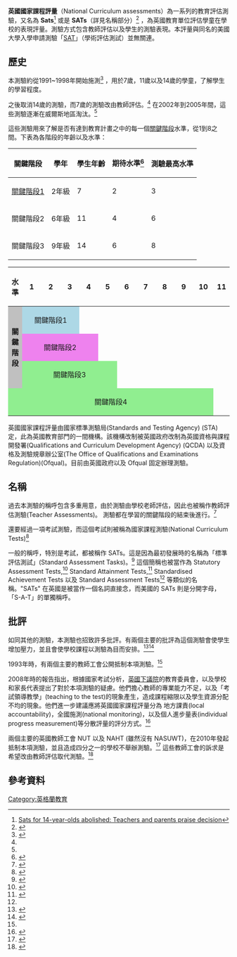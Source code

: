 '''英國國家課程評量'''（National Curriculum assessments）為一系列的教育評估測驗，又名為 '''Sats'''<ref>[http://www.telegraph.co.uk/news/newstopics/politics/education/primaryeducation/3199156/Sats-for-14-year-olds-abolished-Teachers-and-parents-praise-decision.html Sats for 14-year-olds abolished: Teachers and parents praise decision]</ref> 或是 '''SATs'''（詳見名稱部分）<ref name="banburyguardian">{{Cite web |url=http://www.banburyguardian.co.uk/news/Headteacher-welcomes-end-of-SATs.4595469.jp |title=Headteacher welcomes end of SATs |access-date=2015-12-27 |archive-url=https://web.archive.org/web/20081018221731/http://www.banburyguardian.co.uk/news/Headteacher-welcomes-end-of-SATs.4595469.jp |archive-date=2008-10-18 |dead-url=yes }}</ref> ，為英國教育單位評估學童在學校的表現評量。測驗方式包含教師評估以及學生的測驗表現。本評量與同名的美國大學入學申請測驗「[[SAT|SAT]]」（學術評估測試）並無關連。

== 歷史 ==
本測驗約從1991~1998年開始施測<ref name="Sentinel">{{Cite web|title = The Sentinel|url = http://www.stokesentinel.co.uk/National-SATs-proved-controversial-introduced-19-years-ago/story-12485991-detail/story.html|website = {{url|stokesentinel.co.uk/|accessdate=9}} May 2015|deadurl = yes|archiveurl = https://web.archive.org/web/20150924125401/http://www.stokesentinel.co.uk/National-SATs-proved-controversial-introduced-19-years-ago/story-12485991-detail/story.html|archivedate = 2015-09-24}}</ref> ，用於7歲，11歲以及14歲的學童，了解學生的學習程度。

之後取消14歲的測驗，而7歲的測驗改由教師評估。<ref name="Sentinel"/> 在2002年到2005年間，這些測驗逐漸在威爾斯地區淘汰。<ref name="Sentinel"/>

這些測驗用來了解是否有達到教育計畫之中的每一個[[关键阶段|關鍵階段]]水準，從1到8之間。下表為各階段的年齡以及水準：
{| class="wikitable" style="text-align: center; margin-bottom: 10px;"

!關鍵階段
!學年
!學生年齡
!期待水準<ref name="expected">{{Cite web|url = http://www.dcsf.gov.uk/performancetables/ks3_06/k5.shtml|title = Secondary Schools 2006 (KS3)|accessdate = 2 June 2008|publisher = Qualifications & Curriculum Authority|year = 2008|work = National Curriculum Online|deadurl = yes|archiveurl = https://web.archive.org/web/20080621154508/http://www.dcsf.gov.uk/performancetables/ks3_06/k5.shtml|archivedate = 2008年6月21日}}</ref>
!測驗最高水準
|-
|[[关键阶段1|關鍵階段1]]
|2年級
|7
| 2
| 3
|-
| 關鍵階段2
|6年級
|11
| 4
| 6
|-
| 關鍵階段3
|9年級
|14
| 6
| 8
|}
{| class="wikitable" style="margin-bottom: 10px;"
!水準
! width="10%" | 1 
! width="10%" | 2
! width="10%" | 3
! width="10%" | 4
! width="10%" | 5
! width="10%" | 6
! width="10%" | 7
! width="10%" | 8
! width="10%" | 9
! width="10%" | 10
! width="1-%" | 11
|-
| align="center" rowspan="3" style="background:silver;" |'''關鍵階段'''
| align="center" colspan="3" style="background:lightblue;" |關鍵階段1

|-

| align="center" colspan="4" style="background:violet;" | 關鍵階段2

|-

| align="center" colspan="5" style="background:lightgreen;" | 關鍵階段3
|-

| align="center" colspan="11" style="background:lightgreen;" | 關鍵階段4

|}
英國國家課程評量由國家標準測驗局(Standards and Testing Agency) (STA)定，此為英國教育部門的一間機構。該機構改制被英國政府改制為英國資格與課程開發署(Qualifications and Curriculum Development Agency) (QCDA) 以及資格及測驗規章辦公室(The Office of Qualifications and Examinations Regulation)(Ofqual)。目前由英國政府以及 Ofqual 固定辦理測驗。

== 名稱 ==
過去本測驗的稱呼包含多重用意，由於測驗由學校老師評估，因此也被稱作教師評估測驗(Teacher Assessments)。 測驗都在學習的關鍵階段的結束後進行。<ref name="directgov">{{Cite web|url = http://www.direct.gov.uk/en/Parents/Schoolslearninganddevelopment/ExamsTestsAndTheCurriculum/DG_10013041|title = National Curriculum teacher assessments and key stage tests|accessdate = 18 February 2008|publisher = H M Government|year = 2008|work = DirectGov website|archive-date = 2012-10-03|archive-url = https://web.archive.org/web/20121003005958/http://www.direct.gov.uk/en/Parents/Schoolslearninganddevelopment/ExamsTestsAndTheCurriculum/DG_10013041|dead-url = no}}</ref>

還要經過一項考試測驗，而這個考試則被稱為國家課程測驗(National Curriculum Tests)<ref name="qca">{{Cite web|url = http://www.qca.org.uk/qca_8584.aspx|title = Tests and tasks: National Curriculum Tests|accessdate = 18 February 2008|publisher = Qualifications and Curriculum Authority|year = 2008|work = QCA website|deadurl = yes|archiveurl = https://web.archive.org/web/20080212053031/http://www.qca.org.uk/qca_8584.aspx|archivedate = 2008年2月12日}}</ref>

一般的稱呼，特別是考試，都被稱作 SATs。這是因為最初發展時的名稱為「標準評估測試」(Standard Assessment Tasks)。<ref name="RB">{{Cite book|title = Schools' Use of Data in Teaching and Learning|url = http://www.dfes.gov.uk/research/data/uploadfiles/RR671.pdf|last = Kirkup|first = C|author2 = Sizmur, J.|author3 = Sturman, L.|author4 = Lewis, K.|year = 2005|publisher = Department for Education and Skills / NFER|location = London|format = PDF|page = 27}}</ref> 這個簡稱也被當作為 Statutory Assessment Tests,<ref name="wscc">{{Cite web|url = http://www.westsussex.gov.uk/ccm/content/education/parents/exams/sats-exams.en|title = SAT Exams|accessdate = 18 February 2008|publisher = West Sussex County Council|year = 2008|work = WSCC website|archiveurl = https://web.archive.org/web/20080414184059/http://www.westsussex.gov.uk/ccm/content/education/parents/exams/sats-exams.en|archivedate = 14 April 2008|deadurl = yes}}</ref> Standard Attainment Tests,<ref name="glossary">{{Cite web|url = http://www.standards.dfes.gov.uk/onlinehelp/?view=A-Z&version=1&ltr=s|title = The Standards Site: Online Help|accessdate = 18 February 2008|publisher = Department for Children, Schools and Families|year = 2008|work = DCSF website|deadurl = yes|archiveurl = https://web.archive.org/web/20080317122534/http://www.standards.dfes.gov.uk/onlinehelp/?view=A-Z&version=1&ltr=s|archivedate = 2008年3月17日}}</ref> Standardised Achievement Tests 以及 Standard Assessment Tests<ref name="banburyguardian"/> 等類似的名稱。"SATs" 在英國是被當作一個名詞直接念，而美國的 SATs 則是分開字母，「S-A-T」的單獨稱呼。

== 批評 ==
如同其他的測驗，本測驗也招致許多批評。有兩個主要的批評為這個測驗會使學生增加壓力，並且會使學校課程以測驗為目而安排。<ref>{{cite web |url=http://www.eirenikonpublishing.co.uk/Expectations-Encouragement-Empowerment-Education-Alternative-to-Targets-Testing-and-Tables-a-Tragedy-by-Cynthia-Bartlett/ |title=存档副本 |accessdate=2011-06-25 |deadurl=yes |archiveurl=https://web.archive.org/web/20120326025034/http://www.eirenikonpublishing.co.uk/Expectations-Encouragement-Empowerment-Education-Alternative-to-Targets-Testing-and-Tables-a-Tragedy-by-Cynthia-Bartlett/ |archivedate=2012-03-26 }}</ref><ref name="sfsgroup">{{Cite web|url = http://www.sfs-group.co.uk/news-industry-18591974-fresh_criticism_for_sats.htm|title = Fresh criticism for Sats|accessdate = 31 May 2008|publisher = SFS Group|year = 2008|work = SFS Group website|deadurl = yes|archiveurl = https://web.archive.org/web/20080723223609/http://www.sfs-group.co.uk/news-industry-18591974-Fresh_criticism_for_Sats.htm|archivedate = 23 July 2008}}</ref>

1993年時，有兩個主要的教師工會公開抵制本項測驗。<ref name="Sentinel"/>

2008年時的報告指出，根據國家考試分析，[[英國下議院|英國下議院]]的教育委員會，以及學校和家長代表提出了對於本項測驗的疑慮。他們擔心教師的專業能力不足，以及「考試領導教學」(teaching to the test)的現象產生，造成課程縮限以及學生資源分配不均的現象。他們進一步建議應將英國國家課程評量分為 地方課責(local accountability)，全國施測(national monitoring)，以及個人進步量表(individual progress measurement)等分散評量的評分方式。<ref name="select">{{Cite web|url = http://www.publications.parliament.uk/pa/cm200708/cmselect/cmchilsch/169/16912.htm|title = Conclusions and Recommendations|accessdate = 31 May 2008|publisher = UK Parliament|year = 2008|work = Select Committee on Children, Schools and Families Third Report}}</ref>

兩個主要的英國教師工會 NUT 以及 NAHT (雖然沒有 NASUWT)，在2010年發起抵制本項測驗，並且造成四分之一的學校不舉辦測驗。<ref name="BBC 2010 SATS boycott">{{Cite web|title = 'A quarter of schools' boycotted Sats tests|url = http://www.bbc.co.uk/news/10521289|website = BBC News|accessdate = 17 May 2015}}</ref> 這些教師工會的訴求是希望改由教師評估取代測驗。<ref name="Guardian">{{Cite news|last1 = Shepherd|first1 = Jessica|title = Headteachers vote to boycott Sats tests|url = http://www.theguardian.com/education/2010/apr/16/headteachers-boycott-national-tests-sats|accessdate = 17 May 2015|date = 16 April 2010}}</ref>

== 參考資料 ==
{{Reflist|2}}
[[Category:英格蘭教育|Category:英格蘭教育]]